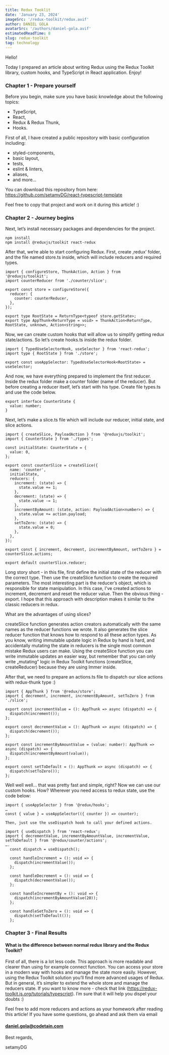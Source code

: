 ```yaml
---
title: Redux Tooklit
date: 'January 23, 2024'
imageSrc: '/redux-toolkit/redux.avif'
author: DANIEL GOLA
avatarSrc: '/authors/daniel-gola.avif'
estimatedReadTime: 8
slug: redux-toolkit
tag: technology
---
```

Hello!

Today I prepared an article about writing Redux using the Redux Toolkit library, custom hooks, and TypeScript in React application. Enjoy!

### Chapter 1 - Prepare yourself
Before you begin, make sure you have basic knowledge about the following topics:

- TypeScript,
- React,
- Redux & Redux Thunk,
- Hooks.

First of all, I have created a public repository with basic configuration including:

- styled-components,
- basic layout,
- tests,
- eslint & linters,
- aliases,
- and more…

You can download this repository from here: https://github.com/setamyDG/react-typescript-template

Feel free to copy that project and work on it during this article! :)

### Chapter 2 - Journey begins

Next, let’s install necessary packages and dependencies for the project.

```
npm install
npm install @reduxjs/toolkit react-redux
```

After that, we’re able to start configuring Redux.
First, create ‚redux’ folder, and the file named store.ts inside, which will include reducers and required types.

```
import { configureStore, ThunkAction, Action } from '@reduxjs/toolkit';
import counterReducer from './counter/slice';

export const store = configureStore({
  reducer: {
    counter: counterReducer,
  },
});

export type RootState = ReturnType<typeof store.getState>;
export type AppThunk<ReturnType = void> = ThunkAction<ReturnType, RootState, unknown, Action<string>>;
```

Now, we can create custom hooks that will allow us to simplify getting redux state/actions. So let’s create hooks.ts inside the redux folder.

```
import { TypedUseSelectorHook, useSelector } from 'react-redux';
import type { RootState } from './store';

export const useAppSelector: TypedUseSelectorHook<RootState> = useSelector;
```

And now, we have everything prepared to implement the first reducer. Inside the redux folder make a counter folder (name of the reducer). But before creating a reducer itself, let’s start with his type. Create file types.ts and use the code below.

```
export interface CounterState {
  value: number;
}
```

Next, let’s make a slice.ts file which will include our reducer, initial state, and slice actions.

```
import { createSlice, PayloadAction } from '@reduxjs/toolkit';
import { CounterState } from './types';

const initialState: CounterState = {
  value: 0,
};

export const counterSlice = createSlice({
  name: 'counter',
  initialState,
  reducers: {
    increment: (state) => {
      state.value += 1;
    },
    decrement: (state) => {
      state.value -= 1;
    },
    incrementByAmount: (state, action: PayloadAction<number>) => {
      state.value += action.payload;
    },
    setToZero: (state) => {
      state.value = 0;
    },
  },
});

export const { increment, decrement, incrementByAmount, setToZero } = counterSlice.actions;

export default counterSlice.reducer;
```

Long story short - in this file, first define the initial state of the reducer with the correct type. Then use the createSlice function to create the required parameters. The most interesting part is the reducer’s object, which is responsible for state manipulation. In this case, I've created actions to increment, decrement and reset the reducer value. Then the obvious thing - export. I hope that this approach with description makes it similar to the classic reducers in redux.

What are the advantages of using slices?

createSlice function generates action creators automatically with the same names as the reducer functions we wrote. It also generates the slice reducer function that knows how to respond to all these action types. As you know, writing immutable update logic in Redux by hand is hard, and accidentally mutating the state in reducers is the single most common mistake Redux users can make. Using the createSlice function you can write immutable updates an easier way, but remember that you can only write „mutating” logic in Redux Toolkit functions (createSlice, createReducer) because they are using Immer inside.

After that, we need to prepare an actions.ts file to dispatch our slice actions with redux-thunk type :)

```
import { AppThunk } from '@redux/store';
import { decrement, increment, incrementByAmount, setToZero } from './slice';

export const incrementValue = (): AppThunk => async (dispatch) => {
  dispatch(increment());
};

export const decrementValue = (): AppThunk => async (dispatch) => {
  dispatch(decrement());
};

export const incrementByAmountValue = (value: number): AppThunk => async (dispatch) => {
  dispatch(incrementByAmount(value));
};

export const setToDefault = (): AppThunk => async (dispatch) => {
  dispatch(setToZero());
};
```

Well well well… that was pretty fast and simple, right? Now we can use our custom hooks. How? Wherever you need access to redux state, use the code below:

```
import { useAppSelector } from '@redux/hooks';
…
const { value } = useAppSelector(({ counter }) => counter);

Then, just use the useDispatch hook to call your defined actions.

import { useDispatch } from 'react-redux';
import { decrementValue, incrementByAmountValue, incrementValue, setToDefault } from '@redux/counter/actions';
….
  const dispatch = useDispatch();

  const handleIncrement = (): void => {
    dispatch(incrementValue());
  };

  const handleDecrement = (): void => {
    dispatch(decrementValue());
  };

  const handleIncrementBy = (): void => {
    dispatch(incrementByAmountValue(20));
  };

  const handleSetToZero = (): void => {
    dispatch(setToDefault());
  };
```


### Chapter 3 - Final Results

#### What is the difference between normal redux library and the Redux Toolkit?

First of all, there is a lot less code. This approach is more readable and clearer than using for example connect function. You can access your store in a modern way with hooks and manage the state more easily. However, using the Redux Toolkit solution you’ll find more advanced usages of Redux. But in general, it’s simpler to extend the whole store and manage the reducers state. If you want to know more - check that link (https://redux-toolkit.js.org/tutorials/typescript). I’m sure that it will help you dispel your doubts :)

Feel free to add more reducers and actions as your homework after reading this article! If you have some questions, go ahead and ask them via email

#### daniel.gola@codetain.com

Best regards,

setamyDG
